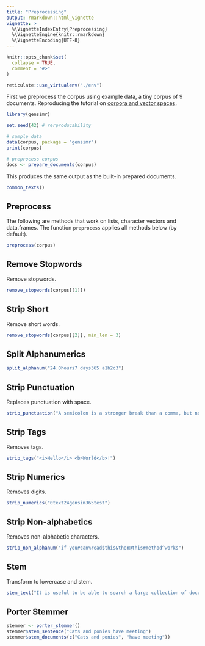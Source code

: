 ```yaml
---
title: "Preprocessing"
output: rmarkdown::html_vignette
vignette: >
  %\VignetteIndexEntry{Preprocessing}
  %\VignetteEngine{knitr::rmarkdown}
  %\VignetteEncoding{UTF-8}
---
```


```r
knitr::opts_chunk$set(
  collapse = TRUE,
  comment = "#>"
)

reticulate::use_virtualenv("./env")
```

First we preprocess the corpus using example data, a tiny corpus of 9 documents. Reproducing the tutorial on [corpora and vector spaces](https://radimrehurek.com/gensim/tut1.html).

```r
library(gensimr)

set.seed(42) # rerproducability

# sample data
data(corpus, package = "gensimr")
print(corpus)

# preprocess corpus
docs <- prepare_documents(corpus)
```

This produces the same output as the built-in prepared documents.

```r
common_texts()
```

## Preprocess

The following are methods that work on lists, character vectors and data.frames. The function `preprocess` applies all methods below (by default).

```r
preprocess(corpus)
```

## Remove Stopwords

Remove stopwords.

```r
remove_stopwords(corpus[[1]])
```

## Strip Short

Remove short words.

```r
remove_stopwords(corpus[[2]], min_len = 3)
```

## Split Alphanumerics

```r
split_alphanum("24.0hours7 days365 a1b2c3")
```

## Strip Punctuation

Replaces punctuation with space.

```r
strip_punctuation("A semicolon is a stronger break than a comma, but not as much as a full stop!")
```

## Strip Tags

Removes tags.

```r
strip_tags("<i>Hello</i> <b>World</b>!")
```

## Strip Numerics

Removes digits.

```r
strip_numerics("0text24gensim365test")
```

## Strip Non-alphabetics

Removes non-alphabetic characters.

```r
strip_non_alphanum("if-you#can%read$this&then@this#method^works")
```

## Stem

Transform to lowercase and stem.

```r
stem_text("It is useful to be able to search a large collection of documents almost instantly.")
```

## Porter Stemmer

```r
stemmer <- porter_stemmer()
stemmer$stem_sentence("Cats and ponies have meeting")
stemmer$stem_documents(c("Cats and ponies", "have meeting"))
```
